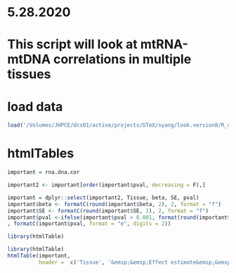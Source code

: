 # 5.28.2020
# This script will look at mtRNA-mtDNA correlations in multiple tissues

# load data
```r
load('/Volumes/JHPCE/dcs01/active/projects/GTeX/syang/look.version8/R_objects/rna.dna.cor.SCALED.rds')
```

# htmlTables
```r
important = rna.dna.cor

important2 <- important[order(important$pval, decreasing = F),]

important = dplyr::select(important2, Tissue, beta, SE, pval)
important$beta <- formatC(round(important$beta, 2), 2, format = "f")
important$SE <- formatC(round(important$SE, 2), 2, format = "f")
important$pval <-ifelse(important$pval > 0.001, format(round(important$pval, 3), nsmall = 3)
, formatC(important$pval, format = "e", digits = 2))

library(htmlTable)

library(htmlTable)
htmlTable(important,
          header =  c('Tissue', '&emsp;&emsp;Effect estimate&emsp;&emsp;', 'Standard error', '&emsp;&emsp;P-value&emsp;&emsp;'), rnames = rep('', nrow(important)))
```

